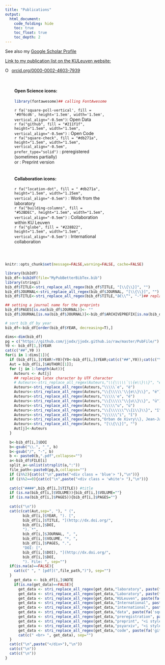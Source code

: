 ```yaml
---
title: "Publications"
output: 
  html_document:
    code_folding: hide
    toc: true
    toc_float: true
    toc_depth: 2
---
```

<!-- to add publications:
1: select all items in Zotero/my publications
2: click on export items and check the box export notes (format: better bibtex)
3: save the bibtex files under C:\Users\u0099946\Dropbox (Personal)\website
4: run the build website tool in R
5: for each new paper, select the name of the PDF file by clicking on the PDF link.
6: add the PDF of the paper in the PubFile folder with the name such as copy-pasted from #5

Note: add a link to the data in the notes for each paper separately
-->
<script src="https://unpkg.com/ionicons@4.2.5/dist/ionicons.js"></script>
<link rel="stylesheet" href="https://cdn.rawgit.com/jpswalsh/academicons/master/css/academicons.min.css">

<a href="http://scholar.google.com/citations?user=Xfy7g78AAAAJ&hl=en">
<i style="color:  #4c9fec;" class="ai ai-google-scholar ai-3x" ></i>
</a>
<a href="https://orcid.org/0000-0002-4603-7939">
<i style="color: #4c9fec;" class="ai ai-orcid ai-3x" ></i>
</a>
<a href="https://www.researchgate.net/profile/Jj_Orban">
<i style="color: #4c9fec;" class="ai ai-researchgate ai-3x" ></i>
</a>
<a href="https://osf.io/2pgq5/">
<i style="color: #4c9fec;" class="ai ai-osf ai-3x" ></i>
</a>
<a href="https://github.com/jjodx">
<i style="color: #4c9fec;" class="fa fa-github fa-3x" ></i>
</a>

See also my [Google Scholar Profile](http://scholar.google.com/citations?user=Xfy7g78AAAAJ&hl=en)

[Link to my publication list on the KULeuven website:](https://lirias.kuleuven.be/cv?u=U0099946&allItems=true&layout=APA-style&link=true)

<div itemscope itemtype="https://schema.org/Person"><a itemprop="sameAs" content="https://orcid.org/0000-0002-4603-7939" href="https://orcid.org/0000-0002-4603-7939" target="orcid.widget" rel="noopener noreferrer" style="vertical-align:top;"><img src="https://orcid.org/sites/default/files/images/orcid_16x16.png" style="width:1em;margin-right:.5em;" alt="ORCID iD icon">orcid.org/0000-0002-4603-7939</a></div>

<style>
div.blue { background-color:#e6f0ff; border-radius: 5px; padding: 20px;}
</style>
<style>
div.white { background-color:#f5f2f2; border-radius: 5px; padding: 20px;}
</style>
<style>
div.red {box-sizing: content-box;  
  width: 300px;
  padding: 30px;  
  border: 10px coral;
  }
</style>
<div class = 'red'>

#### Open Science icons:<br>
```r
library(fontawesome)## calling FontAwesome package
```
`r fa('square-poll-vertical', fill = '#0f6cd6', height='1.5em', width='1.5em', vertical_align="-0.5em")`: Open Data<br>
`r fa("github", fill = "#211f1f", height="1.5em", width="1.5em", vertical_align="-0.5em")` : Open Code<br>
`r fa("square-check", fill = "#db271a", height="1.5em", width="1.5em", vertical_align="-0.5em", prefer_type="solid")` : preregistered (sometimes partially)<br>
<i style='color: #211f1f;' class='ai ai-biorxiv ai-2x' ></i> or <i style='color: #211f1f;' class='ai ai-psyarxiv ai-2x' ></i>: Preprint version<br>
<br>

#### Collaboration icons:<br>

`r fa("location-dot", fill = " #db271a", height="1.5em", width="1.25em", vertical_align="-0.5em")` : Work from the laboratory<br>
`r fa("building-columns", fill = "#52BDEC", height="1.5em", width="1.5em", vertical_align="-0.5em")` : Collaboration within KU Leuven <br>
`r fa("globe", fill = "#228B22", height="1.5em", width="1.5em", vertical_align="-0.5em")` : International collaboration<br>
</div>

```r
knitr::opts_chunk$set(message=FALSE,warning=FALSE, cache=FALSE)
```

```r
library(bib2df)
bib_df<-bib2df(file="MyPubBetterBibTex.bib")
library(stringi)
bib_df$TITLE<-stri_replace_all_regex(bib_df$TITLE, "[\\{\\}]", "")
bib_df$JOURNAL<-stri_replace_all_regex(bib_df$JOURNAL, "[\\{\\}]", "")
bib_df$TITLE<-stri_replace_all_regex(bib_df$TITLE,"â€\\“", "-")## replacing latex character by UTF character

## setting a journal name for the preprints
bib_df$PAGES[is.na(bib_df$JOURNAL)]<- ""
bib_df$JOURNAL[is.na(bib_df$JOURNAL)]<-bib_df$ARCHIVEPREFIX[is.na(bib_df$JOURNAL)]

# sort bib_df by year
bib_df<-bib_df[order(bib_df$YEAR, decreasing=T),]

dims<-dim(bib_df)
pg = c("https://github.com/jjodx/jjodx.github.io/raw/master/PubFile/")
Y0 <- bib_df[1,]$YEAR
cat(c("##",Y0 ))
for(i in 1:dims[1]){
  if (bib_df[i,]$YEAR!=Y0){Y0<-bib_df[i,]$YEAR;cat(c("##",Y0));cat(c("\n"))}
  Aut = bib_df[i,]$AUTHOR[[1]];
  for (j in 1:length(Aut)){
    Auteurs <- Aut[j]
    ## replacing latex character by UTF character
    # Auteurs<-stri_replace_all_regex(Auteurs,"\\{\\\\\`\\{e\\}\\}", "è")
    Auteurs<-stri_replace_all_regex(Auteurs,"\\\\\`e", "è") 
    Auteurs<-stri_replace_all_regex(Auteurs,"\\{\\\\\'\\{e\\}\\}", "é")
    Auteurs<-stri_replace_all_regex(Auteurs,"\\\\\'e", "é")
    Auteurs<-stri_replace_all_regex(Auteurs,"\\{\\\\\"\\{u\\}\\}", "ü")
    Auteurs<-stri_replace_all_regex(Auteurs,"\\\\\"u", "ü")
    Auteurs<-stri_replace_all_regex(Auteurs,"\\{\\\\\\^\\{i\\}\\}", "î")
    Auteurs<-stri_replace_all_regex(Auteurs,"\\\\\\^i", "î")
    Auteurs<-stri_replace_all_regex(Auteurs,"Orban de Xivry\\}, Jean-Jacques", "\\_\\_Orban de Xivry, Jean-Jacques\\_\\_")## set name of owner in bold
    Auteurs<-stri_replace_all_regex(Auteurs, "[\\{\\}]", "")
    Aut[j]<-Auteurs
  }
  
  b<-bib_df[i,]$DOI
  b<-gsub("\\.", "_", b)
  b<-gsub("/", "-", b)
  b <- paste0(b,".pdf",collapse="")
  a<-bib_df$FILE[i]
  split_a<-unlist(strsplit(a,":"))
  file_path<-paste0(pg,b,collapse="")
  if (i%%2){cat(c("\n",paste("<div class = 'blue'> "),"\n"))}
  if (i%%2==0){cat(c("\n",paste("<div class = 'white'> "),"\n"))}
  
  cat(c("####",bib_df[i,]$TITLE)) #title
  if (is.na(bib_df[i,]$VOLUME)){bib_df[i,]$VOLUME=""}
  if (is.na(bib_df[i,]$PAGES)){bib_df[i,]$PAGES=""}
  
  cat(c("\n"))
  cat(c(cat(Aut,sep=", "), " (",
        bib_df[i,]$YEAR, "). [",
        bib_df[i,]$TITLE, "](http://dx.doi.org/",
        bib_df[i,]$DOI,
        "). *",
        bib_df[i,]$JOURNAL, ", ",
        bib_df[i,]$VOLUME, "*, ",
        bib_df[i,]$PAGES, ".",
        "DOI: [",
        bib_df[i,]$DOI), "](http://dx.doi.org/",
        bib_df[i,]$DOI,
        "). File: ", sep="")
  if(is.na(a)==FALSE){
    cat(c(" ", " [pdf](",file_path,")"), sep="")
  }
    get_data <- bib_df[i,]$NOTE
    if(is.na(get_data)==FALSE){
      get_data <- stri_replace_all_regex(get_data,"laboratory", paste(fa('location-dot', fill = '#db271a', height='2em', width='1.5em'),'work from the labotatory'))## work from the lab icon
      get_data <- stri_replace_all_regex(get_data,"Laboratory", paste(fa('location-dot', fill = '#db271a', height='2em', width='1.5em'),'work from the labotatory'))## work from the lab icon
      get_data <- stri_replace_all_regex(get_data,"KULeuven", paste(fa('building-columns', fill = '#52BDEC', height='2em', width='2em'),'work with colleagues from KU Leuven'))## Collaborative work icon
      get_data <- stri_replace_all_regex(get_data,"International", paste(fa('globe', fill = '#228B22', height='2em', width='2em'),'work with Belgian/international colleagues'))## Collaborative work icon
      get_data <- stri_replace_all_regex(get_data,"international", paste(fa('globe', fill = '#228B22', height='2em', width='2em'),'work with Belgian/international colleagues'))## Collaborative work icon
      get_data <- stri_replace_all_regex(get_data,"data", paste(fa('square-poll-vertical', fill = '#0f6cd6', height='2em', width='2em'),'data'))## open data icon
      get_data <- stri_replace_all_regex(get_data,"preregistration", paste(fa("square-check", fill = "#db271a", height="2em", width="2em", prefer_type="solid"),'preregistration'))## prereg icon
      get_data <- stri_replace_all_regex(get_data,"preprint", "<i style='color: #211f1f;' class='ai ai-biorxiv ai-2x' ></i> Preprint")## bioRxiv icon
      get_data <- stri_replace_all_regex(get_data,"psyarxiv", "<i style='color: #211f1f;' class='ai ai-psyarxiv ai-2x' ></i> Preprint")## psyarXiv icon
      get_data <- stri_replace_all_regex(get_data,"code", paste(fa('github', fill = '#211f1f', height='2em', width='2em'),'code'))## open code icon
      cat(c(" <br> ", get_data), sep="")
  }
  cat(c("\n",paste("</div>"),"\n"))
  cat(c("\n"))
  cat(c("\n"))
}
```


 

